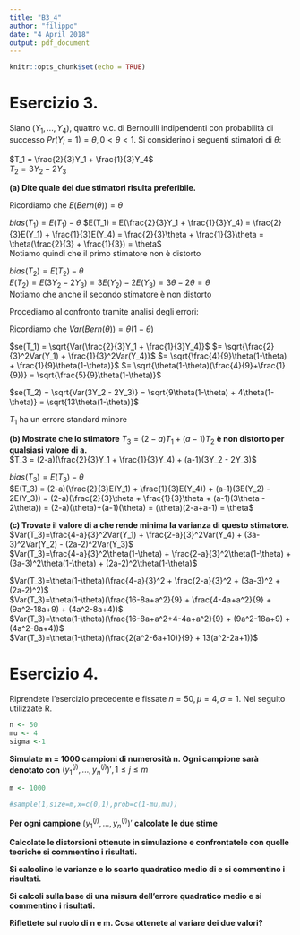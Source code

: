 ```yaml
---
title: "B3_4"
author: "filippo"
date: "4 April 2018"
output: pdf_document
---
```


```r
knitr::opts_chunk$set(echo = TRUE)
```

# Esercizio 3. 

Siano $(Y_1,..., Y_4 )$, quattro v.c. di Bernoulli indipendenti con probabilità di successo $Pr(Y_i = 1) = \theta, 0 < \theta < 1.$ Si considerino i seguenti stimatori di $\theta$:

$T_1 = \frac{2}{3}Y_1 + \frac{1}{3}Y_4$  
$T_2 = 3Y_2 - 2Y_3$  

**(a) Dite quale dei due stimatori risulta preferibile.**  

Ricordiamo che $E(Bern(\theta)) = \theta$  

$bias(T_1) = E(T_1) - \theta$
$E(T_1) = E(\frac{2}{3}Y_1 + \frac{1}{3}Y_4) = \frac{2}{3}E(Y_1) + \frac{1}{3}E(Y_4) = \frac{2}{3}\theta + \frac{1}{3}\theta = \theta(\frac{2}{3} + \frac{1}{3}) = \theta$  
Notiamo quindi che il primo stimatore non è distorto  

$bias(T_2) = E(T_2) - \theta$  
$E(T_2) = E(3Y_2 - 2Y_3) = 3E(Y_2) - 2E(Y_3) = 3\theta - 2\theta = \theta$  
Notiamo che anche il secondo stimatore è non distorto

Procediamo al confronto tramite analisi degli errori:  

Ricordiamo che $Var(Bern(\theta)) = \theta(1-\theta)$

$se(T_1) = \sqrt{Var(\frac{2}{3}Y_1 + \frac{1}{3}Y_4)}$
$= \sqrt{\frac{2}{3}^2Var(Y_1) + \frac{1}{3}^2Var(Y_4)}$
$= \sqrt{\frac{4}{9}\theta(1-\theta) + \frac{1}{9}\theta(1-\theta)}$
$= \sqrt{\theta(1-\theta)(\frac{4}{9}+\frac{1}{9})} = \sqrt{\frac{5}{9}\theta(1-\theta)}$

$se(T_2) = \sqrt{Var(3Y_2 - 2Y_3)} = \sqrt{9\theta(1-\theta) + 4\theta(1-\theta)} = \sqrt{13\theta(1-\theta)}$  

$T_1$ ha un errore standard minore

**(b) Mostrate che lo stimatore** $T_3 = (2-a)T_1 + (a-1)T_2$ **è non distorto per qualsiasi valore di a.**  
$T_3 = (2-a)(\frac{2}{3}Y_1 + \frac{1}{3}Y_4) + (a-1)(3Y_2 - 2Y_3)$  

$bias(T_3) = E(T_3) - \theta$  
$E(T_3) = (2-a)(\frac{2}{3}E(Y_1) + \frac{1}{3}E(Y_4)) + (a-1)(3E(Y_2) - 2E(Y_3)) = (2-a)(\frac{2}{3}\theta + \frac{1}{3}\theta + (a-1)(3\theta - 2\theta)) = (2-a)(\theta)+(a-1)(\theta) = (\theta)(2-a+a-1) = \theta$

**(c) Trovate il valore di a che rende minima la varianza di questo stimatore.**  
$Var(T_3)=\frac{4-a}{3}^2Var(Y_1) + \frac{2-a}{3}^2Var(Y_4) + (3a-3)^2Var(Y_2) - (2a-2)^2Var(Y_3)$  
$Var(T_3)=\frac{4-a}{3}^2\theta(1-\theta) + \frac{2-a}{3}^2\theta(1-\theta) + (3a-3)^2\theta(1-\theta) + (2a-2)^2\theta(1-\theta)$

$Var(T_3)=\theta(1-\theta)(\frac{4-a}{3}^2 + \frac{2-a}{3}^2 + (3a-3)^2 + (2a-2)^2)$  
$Var(T_3)=\theta(1-\theta)(\frac{16-8a+a^2}{9} + \frac{4-4a+a^2}{9} + (9a^2-18a+9) + (4a^2-8a+4))$  
$Var(T_3)=\theta(1-\theta)(\frac{16-8a+a^2+4-4a+a^2}{9} + (9a^2-18a+9) + (4a^2-8a+4))$  
$Var(T_3)=\theta(1-\theta)(\frac{2(a^2-6a+10)}{9} + 13(a^2-2a+1))$  


# Esercizio 4. 
Riprendete l’esercizio precedente e fissate $n = 50, \mu = 4, \sigma = 1$. Nel seguito utilizzate R.

```r
n <- 50
mu <- 4
sigma <-1

```

**Simulate m = 1000 campioni di numerosità n. Ogni campione sarà denotato con** $(y_1^{(j)},...,y_n^{(j)})', 1\leq j\leq m$

```r
m <- 1000

#sample(1,size=m,x=c(0,1),prob=c(1-mu,mu))

```

**Per ogni campione** $(y_1^{(j)},...,y_n^{(j)})'$ **calcolate le due stime**

**Calcolate le distorsioni ottenute in simulazione e confrontatele con quelle teoriche si commentino i risultati.**

**Si calcolino le varianze e lo scarto quadratico medio di e si commentino i risultati.**

**Si calcoli sulla base di una misura dell’errore quadratico medio e si commentino i risultati.**

**Riflettete sul ruolo di n e m. Cosa ottenete al variare dei due valori?**


```r



```
